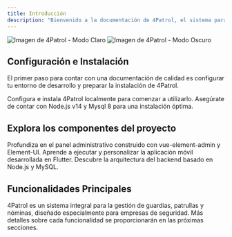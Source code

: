 ```yaml
---
title: Introducción
description: "Bienvenido a la documentación de 4Patrol, el sistema para la gestión de guardias, patrullas y nóminas"
---
```


<img
  className="block dark:hidden"
  src="/images/hero-light.png"
  alt="Imagen de 4Patrol - Modo Claro"
/>
<img
  className="hidden dark:block"
  src="/images/hero-dark.png"
  alt="Imagen de 4Patrol - Modo Oscuro"
/>

## Configuración e Instalación

El primer paso para contar con una documentación de calidad es configurar tu entorno de desarrollo y preparar la instalación de 4Patrol.

<CardGroup cols={2}>
  <Card
    title="Instalar 4Patrol"
    icon="download"
    href="/quickstart"
  >
    Configura e instala 4Patrol localmente para comenzar a utilizarlo.
  </Card>
  <Card
    title="Requisitos del Sistema"
    icon="server"
    href="/desarrollo"
  >
    Asegúrate de contar con Node.js v14 y Mysql 8 para una instalación óptima.
  </Card>
</CardGroup>

## Explora los componentes del proyecto

<CardGroup>
  <Card title="Panel Administrativo basado en Vue" icon="desktop" href="/sistema/admin-panel">
    Profundiza en el panel administrativo construido con vue-element-admin y Element-UI.
  </Card>
  <Card title="Aplicación Móvil en Flutter" icon="mobile" href="/sistema/mobile-app">
    Aprende a ejecutar y personalizar la aplicación móvil desarrollada en Flutter.
  </Card>
  <Card title="Backend en Node.js" icon="server" href="/sistema/backend">
    Descubre la arquitectura del backend basado en Node.js y MySQL.
  </Card>
</CardGroup>

## Funcionalidades Principales

4Patrol es un sistema integral para la gestión de guardias, patrullas y nóminas, diseñado especialmente para empresas de seguridad. Más detalles sobre cada funcionalidad se proporcionarán en las próximas secciones.
